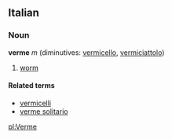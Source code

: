 ==Italian==
===Noun===
'''verme''' ''m'' (diminutives: [[vermicello]], [[vermiciattolo]])

# [[worm]]

====Related terms====
*[[vermicelli]]
*[[verme solitario]]

[[pl:Verme]]
